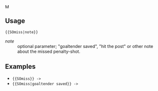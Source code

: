 [[Image:Ice hockey puck cross.svg|13px|MISS {{#if: {{{1|}}} |({{{1}}}) }}]]<noinclude>

==Usage==
<code><nowiki>{{SOmiss|note}}</nowiki></code>
;''note''
:optional parameter; "goaltender saved", "hit the post" or other note about the missed penalty-shot.

==Examples==
*<code><nowiki>{{SOmiss}}</nowiki> -> </code>{{SOmiss}}
*<code><nowiki>{{SOmiss|goaltender saved}}</nowiki> -> </code>{{SOmiss|goaltender saved}}

[[Category:Ice hockey templates|{{PAGENAME}}]]

</noinclude>